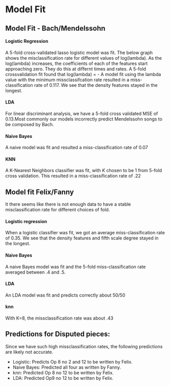 # Model Fit

## Model Fit - Bach/Mendelssohn

#### Logistic Regression

A 5-fold cross-validated lasso logistic model was fit. The below graph shows the misclassification rate for different values of log(lambda). As the log(lambda) increases, the coefficients of each of the features start approaching zero. They do this at differnt times and rates. A 5-fold crossvalidation fit found that log(lambda) = -  A model fit using the lambda value with the minimum missclassifcation rate resulted in a miss-classification rate of 0.117. 
We see that the density features stayed in the longest.

\begin{figure}[h]
\centering
\includegraphics[scale = .5]{images/lasso_bach.png}
\caption{Lasso penalties for each feature for changing lambda penalty values}
\label{subd}
\end{figure}

\begin{figure}[h]
\centering
\includegraphics[scale = .5]{images/lasso_bach.png}
\caption{Cross validated misclassification rates for different lambdas. The left dotted line represents the minimum lambda, and the right line represents the lambda within one standard deviation. It is a more restricted model that can guard against over fitting, but is not used here.}
\label{subd}
\end{figure}

#### LDA
For linear discriminant analysis, we have a 5-fold cross validated MSE of 0.13.Most commonly our models incorrectly predict Mendelssohn songs to be composed by Bach. 

#### Naive Bayes
A naive model was fit and resulted a miss-classification rate of 0.07

#### KNN

A K-Nearest Neighbors classifier was fit, with $K$ chosen to be 1 from 5-fold cross validation. This resulted in a miss-classification rate of .22

<!-- =========================================================== -->
<!-- =========================================================== -->
<!-- =========================================================== -->

## Model fit Felix/Fanny

It there seems like there is not enough data to have a stable misclassification rate for different choices of fold. 

#### Logistic regression
When a logistic classifier was fit, we got an average miss-classification rate of 0.35. We see that the density features and fifth scale degree stayed in the longest.

#### Naive Bayes

A naive Bayes model was fit and the 5-fold miss-classification rate averaged between .4 and .5.

#### LDA
An LDA model was fit and predicts correctly about 50/50

#### knn
With K=8, the missclassification rate was about .43


<!-- =========================================================== -->
<!-- =========================================================== -->
<!-- =========================================================== -->

## Predictions for Disputed pieces: 

Since we have such high missclassification rates, the following predictions are likely not accurate. 

- Logistic: Predicts Op 8 no 2 and 12 to be written by Felix. 
- Naive Bayes: Predicted all four as written by Fanny. 
- knn: Predicted Op 8 no 12 to be written by Felix.
- LDA: Predicted Op9 no 12 to be written by Felix.
  